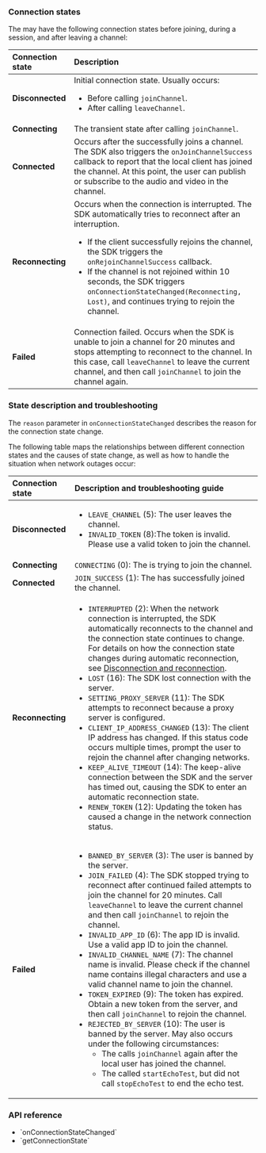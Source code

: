 <PlatformWrapper platform="android">

### Connection states

The <Vpl k="CLIENT" /> may have the following connection states before joining, during a session, and after leaving a channel:

|Connection state |Description	|
|:-----------------|:-----------|
|**Disconnected** |Initial connection state. Usually occurs: <ul><li>Before calling `joinChannel`.</li><li>After calling `leaveChannel`.</li></ul> |
|**Connecting** |The transient state after calling `joinChannel`. |
|**Connected** |Occurs after the <Vpl k="CLIENT" /> successfully joins a channel. The SDK also triggers the `onJoinChannelSuccess` callback to report that the local client has joined the channel. At this point, the user can publish or subscribe to the audio and video in the channel. |
|**Reconnecting** |Occurs when the connection is interrupted. The SDK automatically tries to reconnect after an interruption. <ul><li>If the client successfully rejoins the channel, the SDK triggers the `onRejoinChannelSuccess` callback.</li><li>If the channel is not rejoined within 10 seconds, the SDK triggers `onConnectionStateChanged(Reconnecting, Lost)`, and continues trying to rejoin the channel.</li></ul> |
|**Failed** |Connection failed. Occurs when the SDK is unable to join a channel for 20 minutes and stops attempting to reconnect to the channel. In this case, call `leaveChannel` to leave the current channel, and then call `joinChannel` to join the channel again. |

### State description and troubleshooting

The `reason` parameter in `onConnectionStateChanged` describes the reason for the connection state change.

The following table maps the relationships between different connection states and the causes of state change, as well as how to handle the situation when network outages occur:

|Connection state |Description and troubleshooting guide |
|:-----------------|:-----------|
|**Disconnected** |<ul><li>`LEAVE_CHANNEL` (5): The user leaves the channel.</li><li>`INVALID_TOKEN` (8):The token is invalid. Please use a valid token to join the channel.</li></ul> |
|**Connecting** |`CONNECTING` (0): The <Vpl k="CLIENT" /> is trying to join the <Vg k="COMPANY" /> channel. |
|**Connected** |`JOIN_SUCCESS` (1): The <Vpl k="CLIENT" /> has successfully joined the channel. |
|**Reconnecting** |<ul><li>`INTERRUPTED` (2): When the network connection is interrupted, the SDK automatically reconnects to the channel and the connection state continues to change. For details on how the connection state changes during automatic reconnection, see [Disconnection and reconnection](#disconnection-and-reconnection).</li><li>`LOST` (16): The SDK lost connection with the server.</li><li>`SETTING_PROXY_SERVER` (11): The SDK attempts to reconnect because a proxy server is configured.</li><li>`CLIENT_IP_ADDRESS_CHANGED` (13): The client IP address has changed. If this status code occurs multiple times, prompt the user to rejoin the channel after changing networks.</li><li>`KEEP_ALIVE_TIMEOUT` (14): The keep-alive connection between the SDK and the server has timed out, causing the SDK to enter an automatic reconnection state.</li><li>`RENEW_TOKEN` (12): Updating the token has caused a change in the network connection status.</li></ul> |
|**Failed** |<ul><li>`BANNED_BY_SERVER` (3): The user is banned by the server.</li><li>`JOIN_FAILED` (4): The SDK stopped trying to reconnect after continued failed attempts to join the channel for 20 minutes. Call `leaveChannel` to leave the current channel and then call `joinChannel` to rejoin the channel.</li><li>`INVALID_APP_ID` (6): The app ID is invalid. Use a valid app ID to join the channel.</li><li>`INVALID_CHANNEL_NAME` (7): The channel name is invalid. Please check if the channel name contains illegal characters and use a valid channel name to join the channel.</li><li>`TOKEN_EXPIRED` (9): The token has expired. Obtain a new token from the <Vpl k="CLIENT" /> server, and then call `joinChannel` to rejoin the channel.</li><li>`REJECTED_BY_SERVER` (10): The user is banned by the server. May also occurs under the following circumstances:<ul><li>The <Vpl k="CLIENT" /> calls `joinChannel` again after the local user has joined the channel.</li><li>The <Vpl k="CLIENT" /> called `startEchoTest`, but did not call `stopEchoTest` to end the echo test.</li></ul></li></ul> |

### API reference

- <Link to="{{Global.API_REF_ANDROID_ROOT}}/class_irtcengineeventhandler.html#callback_irtcengineeventhandler_onconnectionstatechanged">`onConnectionStateChanged`</Link>
- <Link to="{{Global.API_REF_ANDROID_ROOT}}/class_irtcengine.html#api_irtcengine_getconnectionstate">`getConnectionState`</Link>

</PlatformWrapper>